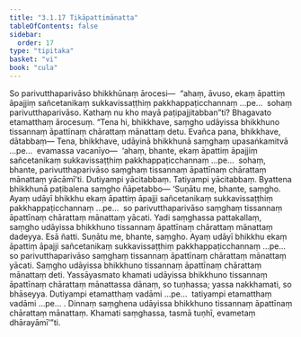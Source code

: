 ```yaml
---
title: "3.1.17 Tikāpattimānatta"
tableOfContents: false
sidebar:
  order: 17
type: "tipitaka"
basket: "vi"
book: "cula"
---
```



<DynamicBreadcrumb />

<Division number="128" book="cula" e="ch" v="4" p="128">

<Paragraph number="593" book="cula">
So parivutthaparivāso bhikkhūnaṃ ārocesi—  “ahaṃ, āvuso, ekaṃ āpattiṃ āpajjiṃ sañcetanikaṃ sukkavissaṭṭhiṃ pakkhappaṭicchannaṃ …pe…  sohaṃ parivutthaparivāso. Kathaṃ nu kho mayā paṭipajjitabban”ti? Bhagavato etamatthaṃ ārocesuṃ. “Tena hi, bhikkhave, saṃgho udāyissa bhikkhuno tissannaṃ āpattīnaṃ chārattaṃ mānattaṃ detu. Evañca pana, bhikkhave, dātabbaṃ—
</Paragraph>

<Paragraph number="594" book="cula">
Tena, bhikkhave, udāyinā bhikkhunā saṃghaṃ upasaṅkamitvā …pe…  evamassa vacanīyo—  ‘ahaṃ, bhante, ekaṃ āpattiṃ āpajjiṃ sañcetanikaṃ sukkavissaṭṭhiṃ pakkhappaṭicchannaṃ …pe…  sohaṃ, bhante, parivutthaparivāso saṃghaṃ tissannaṃ āpattīnaṃ chārattaṃ mānattaṃ yācāmī’ti. Dutiyampi yācitabbaṃ. Tatiyampi yācitabbaṃ. Byattena bhikkhunā paṭibalena saṃgho ñāpetabbo—
</Paragraph>

</Division>
<Division number="129" book="cula" e="ch" v="4" p="128">

<Paragraph number="595" book="cula">
‘Suṇātu me, bhante, saṃgho. Ayaṃ udāyī bhikkhu ekaṃ āpattiṃ āpajji sañcetanikaṃ sukkavissaṭṭhiṃ pakkhappaṭicchannaṃ …pe…  so parivutthaparivāso saṃghaṃ tissannaṃ āpattīnaṃ chārattaṃ mānattaṃ yācati. Yadi saṃghassa pattakallaṃ, saṃgho udāyissa bhikkhuno tissannaṃ āpattīnaṃ chārattaṃ mānattaṃ dadeyya. Esā ñatti.
</Paragraph>

<Paragraph number="596" book="cula">
Suṇātu me, bhante, saṃgho. Ayaṃ udāyī bhikkhu ekaṃ āpattiṃ āpajji sañcetanikaṃ sukkavissaṭṭhiṃ pakkhappaṭicchannaṃ …pe…  so parivutthaparivāso saṃghaṃ tissannaṃ āpattīnaṃ chārattaṃ mānattaṃ yācati. Saṃgho udāyissa bhikkhuno tissannaṃ āpattīnaṃ chārattaṃ mānattaṃ deti. Yassāyasmato khamati udāyissa bhikkhuno tissannaṃ āpattīnaṃ chārattaṃ mānattassa dānaṃ, so tuṇhassa; yassa nakkhamati, so bhāseyya.
</Paragraph>

<Paragraph number="597" book="cula">
Dutiyampi etamatthaṃ vadāmi …pe…  tatiyampi etamatthaṃ vadāmi …pe… .
</Paragraph>

<Paragraph number="598" book="cula">
Dinnaṃ saṃghena udāyissa bhikkhuno tissannaṃ āpattīnaṃ chārattaṃ mānattaṃ. Khamati saṃghassa, tasmā tuṇhī, evametaṃ dhārayāmī’”ti.
</Paragraph>
</Division>